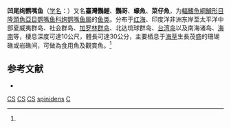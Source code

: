 {{Speciesbox
| genus = Calotomus
| species = spinidens
| status = LC
| status_system = IUCN3.1
| authority = (Quoy et Gaimard, 1824)<ref name='id7825'>{{cite web| url =http://www.bioinfo.cn/db05/BjdwSpecies.php?action=view&id=7825| title =凹尾绚鹦嘴鱼| work =《中国动物物种编目数据库》| publisher =中国科学院微生物研究所| author =中国科学院动物研究所| accessdate =2009-04-16| deadurl =yes| archiveurl =https://web.archive.org/web/20160305025828/http://www.bioinfo.cn/db05/BjdwSpecies.php?action=view&id=7825| archivedate =2016-03-05}}</ref>
| synonyms = *''Callyodon hypselosoma, Bleeker, 1855''
*''Callyodon moluccensis, Bleeker, 1861''
*''Callyodon spinidens, Quoy & Gaimard, 1824''
*''Callyodon waigiensis, Valenciennes, 1840''
*''Calotomus spinidence, Quoy & Gaimard, 1824''
*''Cryptotomus spinidens, Quoy & Gaimard, 1824''
*''Leptoscarus moluccensis, Bleeker, 1861''
}}

'''凹尾绚鹦嘴鱼'''（[[学名|学名]]：{{lang|la|''Calotomus spinidens''}}）又名'''臺灣鸚鯉'''、'''鸚哥'''、'''蠔魚'''、'''菜仔魚'''，为[[輻鰭魚綱|輻鰭魚綱]][[鱸形目|鱸形目]][[隆頭魚亞目|隆頭魚亞目]][[鹦嘴鱼科|鹦嘴鱼科]][[绚鹦嘴鱼属|绚鹦嘴鱼属]]的[[鱼类|鱼类]]。分布于[[红海|红海]]、印度洋非洲东岸至太平洋中部夏威夷群岛、社会群岛、[[加罗林群岛|加罗林群岛]]、北达琉球群岛、[[台湾岛|台湾岛]]以及南海诸岛、[[海南|海南]]等，棲息深度可達10公尺，體長可達30公分，主要栖息于[[海草|海草]]生長茂盛的珊瑚礁或岩礁间，可做為食用魚及觀賞魚。<ref name='id7825'/>

== 参考文献 ==
{{reflist}}
* {{TaiBNET| zh=臺灣鸚鯉 | id=382436 | binomial=Calotomus spinidens | authority=Quoy & Gaimard, 1824 | var= | accessdate=2013-01-24}}
{{Taxonbar|from=Q1043299}}

[[Category:IUCN红色名录无危物种|CS]]
[[Category:觀賞魚|CS]]
[[Category:食用魚|CS]]
[[Category:绚鹦嘴鱼属|spinidens]]
[[Category:1824年描述的魚類|C]]


{{鱸形目小作品}}